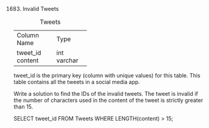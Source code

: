 1683. Invalid Tweets

Table: Tweets

+----------------+---------+
| Column Name    | Type    |
+----------------+---------+
| tweet_id       | int     |
| content        | varchar |
+----------------+---------+
tweet_id is the primary key (column with unique values) for this table.
This table contains all the tweets in a social media app.
 

Write a solution to find the IDs of the invalid tweets. The tweet is invalid if the number of characters used in the content of the tweet is strictly greater than 15.

SELECT tweet_id FROM Tweets 
WHERE LENGTH(content) > 15;
